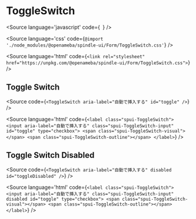 
# ToggleSwitch

<Meta title="Form/ToggleSwitch" component={ToggleSwitch} />

<Source
  language='javascript'
  code={`
  `}
/>

<Source
  language='css'
  code={`@import './node_modules/@openameba/spindle-ui/Form/ToggleSwitch.css'`}
/>

<Source
  language='html'
  code={`<link rel="stylesheet" href="https://unpkg.com/@openameba/spindle-ui/Form/ToggleSwitch.css">`}
/>

## Toggle Switch

<Preview withSource="open">
  <Story name="Toggle Switch">
    <ToggleSwitch aria-label="自動で挿入する" id="toggle" {...actions('onClick', 'onChange', 'onInput', 'onFocus', 'onBlur')} />
  </Story>
</Preview>

<Source
  code={`
<ToggleSwitch aria-label="自動で挿入する" id="toggle" />
  `}
/>

<Source
  language='html'
  code={`
<label class="spui-ToggleSwitch">
  <input aria-label="自動で挿入する" class="spui-ToggleSwitch-input" id="toggle" type="checkbox">
  <span class="spui-ToggleSwitch-visual"></span>
  <span class="spui-ToggleSwitch-outline"></span>
</label>
  `}
/>

## Toggle Switch Disabled

<Preview withSource="open">
  <Story name="Toggle Switch Disabled">
    <ToggleSwitch aria-label="自動で挿入する" disabled id="toggleDisabled" />
  </Story>
</Preview>

<Source
  code={`
<ToggleSwitch aria-label="自動で挿入する" disabled id="toggleDisabled" />
  `}
/>

<Source
  language='html'
  code={`
<label class="spui-ToggleSwitch">
  <input aria-label="自動で挿入する" class="spui-ToggleSwitch-input" disabled id="toggle" type="checkbox">
  <span class="spui-ToggleSwitch-visual"></span>
  <span class="spui-ToggleSwitch-outline"></span>
</label>
  `}
/>
